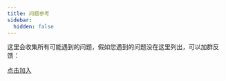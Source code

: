 ```yaml
---
title: 问题参考
sidebar:
  hidden: false
---
```


这里会收集所有可能遇到的问题，假如您遇到的问题没在这里列出，可以加群反馈：

[点击加入](http://qm.qq.com/cgi-bin/qm/qr?_wv=1027&k=yw2Vltnxj0S3e-Iz5kbsWFD6MOTkOmyE&authKey=Yf56kecAG0GLcN%2B0dbWfqioVcZCavPNbI01tWnKeMz2rgP%2BMyTBAZhsF4eDB%2FfkN&noverify=0&group_code=716767834)
